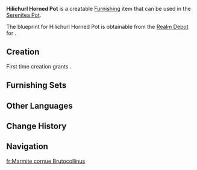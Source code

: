{{Furnishing Infobox
|id             = 373112
|image          = Item Hilichurl Horned Pot.png
|category       = Landscape
|subcategory    = Item
|rarity         = 3
|adeptal_energy = 60
|load           = 35
|reduced_load   = 24
|description    = A large [[hilichurl]] clay pot that can make food enough to feed ten. The horns at the corners may aid in transporting the pot around.<br />However, as a suitable stove cannot be found, its exact usage is a mystery.
|blueprint      = [[Realm Depot]]
}}
'''Hilichurl Horned Pot''' is a creatable [[Furnishing]] item that can be used in the [[Serenitea Pot]].

The blueprint for Hilichurl Horned Pot is obtainable from the [[Realm Depot]] for {{Item|Realm Currency|24|x=160}}.

==Creation==
First time creation grants {{Item|Trust|24|x=60}}.
{{Recipe
|type = Creation
|time = 14h
|Iron Chunk = 12
|sort = Iron Chunk
}}

==Furnishing Sets==
{{Craft Usage}}

==Other Languages==
{{Other Languages
|default_hidden = 1
|en      = Hilichurl Horned Pot
|zhs     = 丘丘带角陶锅
|zhs_rm  = Qiūqiū Dài Jiǎo Táo Guō
|zht     = 丘丘帶角陶鍋
|zht_rm  = Qiūqiū Dài Jiǎo Táo Guō
|ja      = ヒルチャールの角付き鍋
|ja_rm   = Hiruchaaru no Kadotsuki Nabe{{Assumed}}
|ko      = 츄츄족 뿔이 달린 솥
|ko_rm   = 
|es      = Caldero con cuernos de Hilichurls
|fr      = Marmite cornue Brutocollinus
|ru      = Рогатый горшок хиличурлов
|th      = หม้อปั้นดินเผา Hilichurl
|th_rm   = 
|vi      = Nồi Lớn Hilichurl
|de      = Hilichurl-Tonkessel mit Hörnern
|id      = Panci Tembikar Bertanduk Hilichurl
|pt      = Pote com Chifre de Hilichurl
}}

==Change History==
{{Change History|1.5}}

==Navigation==
{{Furnishing Navbox/Exterior|Landscape}}

[[fr:Marmite cornue Brutocollinus]]